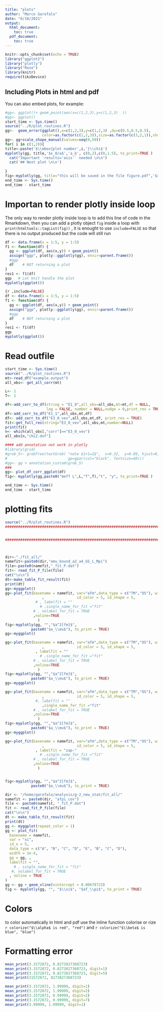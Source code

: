 ```yaml
---
title: "plots"
author: "Marco Garofalo"
date: "6/18/2021"
output:
  html_document: 
    toc: true
  pdf_document: 
    toc: true
---
```


```r
knitr::opts_chunk$set(echo = TRUE)
library("ggplot2")
library("plotly")
library("Rose")
library(knitr)
require(tikzDevice)
```


## Including Plots in html and pdf

You can also embed plots, for example:


```r
#gg<- ggplot()+ geom_point(aes(x=c(1,2,3),y=c(1,2,3)  ))
#gg<- ggplot()
start_time <- Sys.time()
source("../R/plot_routines.R")
gg<-  geom_error(ggplot(),x=c(1,2,3),y=c(1,2,3) ,dy=c(0.5,0.5,0.5),
                 color=as.factor(c(1,2,3)),size=as.factor(c(3,2,1)),shape=as.factor(c(1,2,3)),width=0.2, stroke=0.3  )
gg<- gg+scale_shape_manual(values=seq(0,50))
for( i in c(1,2)){
title<-paste('$\\mbox{plot number',i,'}\\chi$')
myplotly(gg, title,'$x_0/a$','a_b', c(0,2),c(0,1.5), to_print=TRUE )
  cat("Important `results='asis'` needed \n\n")
  cat('## Next plot \n\n')
  
}
fig<-myplotly(gg, title="this will be saved in the file figure.pdf",'$x_0/a$','a_b', xrange=c(0,2),yrange=c(0,1.5), to_print=FALSE, save_pdf="figure" )
end_time <- Sys.time()    
end_time - start_time
``` 


# Importan to render plotly inside loop 

The only way to render plotly inside loop is to add this line of code in the Rmarkdown, then you can add a plotly object `fig` inside a loop with `print(htmltools::tagList(fig))` , it is enought to use `include=FALSE` so that there is no
output produced but the code will still run


```r
df <- data.frame(x = 1:5, y = 1:5)    
f1 <- function(df) {
  gg <- ggplot(df, aes(x,y)) + geom_point()
  assign("ggp", plotly::ggplotly(gg), envir=parent.frame())
  #ggp
  df    # NOT returning a plot
}
res1 <- f1(df)
ggp   # Let knit handle the plot
myplotly(ggplot())
```


```r
{r ,include=FALSE}
df <- data.frame(x = 1:5, y = 1:5)    
f1 <- function(df) {
  gg <- ggplot(df, aes(x,y)) + geom_point()
  assign("ggp", plotly::ggplotly(gg), envir=parent.frame())
  #ggp
  df    # NOT returning a plot
}
res1 <- f1(df)
ggp
myplotly(ggplot())
```

# Read outfile



```r

start_time <- Sys.time()
source("../R/plot_routines.R")
mt<-read_df("example.output")
all_obs<- get_all_corr(mt)

L<- 1 
T<- 1

df<-add_corr_to_df(string = "E1_0",all_obs=all_obs,mt=mt,df = NULL,
                   log = FALSE, number = NULL,nudge = 0,print_res = TRUE)
df<-add_corr_to_df("E1_1",all_obs,mt,df)
df<- add_corr_to_df("E3_0_vev",all_obs,mt,df, print_res = TRUE)
fit<-get_full_res(string="E3_0_vev",all_obs,mt,number=NULL)
print(fit)
n<- which(all_obs[,"corr"]=="E3_0_vev")
all_obs[n,"chi2.dof"]

#### add annotation not work in plotly
#library(grid)
#grob_5<- grobTree(textGrob( "note $1+1=2$",  x=0.32,  y=0.89, hjust=0,
#                            gp=gpar(col="black", fontsize=40)))
#gg<- gg + annotation_custom(grob_5)
###
gg<- plot_df_corr_ggplot(df)
fig<- myplotly(gg,paste0("meff L",L,"T",T),"t", "y", to_print=TRUE )

end_time <- Sys.time()    
end_time - start_time
``` 

# plotting fits 

```r
source("../R/plot_routines.R")
################################################################################


################################################################################



dir<-"./fit_all/"
namefit<-paste0(dir,"amu_bound_a2_a4_GS_L_Mpi")
file<-paste0(namefit,"_fit_P.dat")
fit<- read_fit_P_file(file)
cat("\n\n")
dt<-make_table_fit_result(fit)
print(dt)
gg<-myggplot()
gg<-plot_fit(basename = namefit, var="afm",data_type = c("TM","OS"), width=1e-4, gg=gg
                 ,               id_color = 5, id_shape = 5,
              # , labelfit = ""
                # ,single_name_for_fit ="fit"
             # , nolabel_for_fit = TRUE
             ,noline=TRUE
               )
fig<-myplotly(gg, "","$a^2[fm]$",
            paste0("$a_\\mu$"), to_print = TRUE)
gg<-myggplot()

gg<-plot_fit(basename = namefit, var="afm",data_type = c("TM","OS"), width=1e-4, gg=gg
                 ,               id_color = 5, id_shape = 5,
              , labelfit = ""
                # ,single_name_for_fit ="fit"
             # , nolabel_for_fit = TRUE
             ,noline=TRUE
               )
fig<-myplotly(gg, "","$a^2[fm]$",
            paste0("$a_\\mu$"), to_print = TRUE)
gg<-myggplot()

gg<-plot_fit(basename = namefit, var="afm",data_type = c("TM","OS"), width=1e-4, gg=gg
                 ,               id_color = 5, id_shape = 5,
              #, labelfit = ""
                 ,single_name_for_fit ="fit"
             # , nolabel_for_fit = TRUE
             ,noline=TRUE
               )
fig<-myplotly(gg, "","$a^2[fm]$",
            paste0("$a_\\mu$"), to_print = TRUE)
gg<-myggplot()

gg<-plot_fit(basename = namefit, var="afm",data_type = c("TM","OS"), width=1e-4, gg=gg
                 ,               id_color = 5, id_shape = 5,
              , labelfit = "zap-"
                # ,single_name_for_fit ="fit"
             # , nolabel_for_fit = TRUE
             ,noline=TRUE
               )


fig<-myplotly(gg, "","$a^2[fm]$",
            paste0("$a_\\mu$"), to_print = TRUE)
```


```r


dir <- "/home/garofalo/analysis/g-2_new_stat/fit_all/"
namefit <- paste0(dir, "afpi_cov")
file <- paste0(namefit, "_fit_P.dat")
fit <- read_fit_P_file(file)
cat("\n\n")
dt <- make_table_fit_result(fit)
print(dt)
gg <- myggplot(repeat_color = 1)
gg <- plot_fit(
  basename = namefit,
  var = "xi",
  id_x = 5,
  data_type = c("A", "B", "C", "D", "E", "B", "C", "D"),
  width = 1e-4,
  gg = gg, ,
  labelfit = "",
    # , single_name_for_fit = "fit"
   #, nolabel_for_fit = TRUE
  , noline = TRUE
)
gg <- gg + geom_vline(xintercept = 0.00678723)
fig <- myplotly(gg, "", "$\\xi$", "$af_\\pi$", to_print = TRUE)
```

# Colors

to color automatically in html and pdf use the inline function  colorise or rize
`r colorize("$\\alpha$ is red", "red")` and `r colorize("$\\beta$ is blue", "blue")`

# Formatting error

```r
mean_print(3.1572872, 0.8273827368723)
mean_print(3.1572872, 0.8273827368723, digit=1)
mean_print(3.1572872, 0.8273827368723, digit=5)
mean_print(31572872, 8273827368723)
```

```r
mean_print(3.1572872, 1.99999, digit=1)
mean_print(3.1572872, 1.99999, digit=2)
mean_print(3.1572872, 0.99999, digit=2)
mean_print(3.1572872, 0.99999, digit=7)
mean_print(3.99999, 1.99999, digit=1)

```
